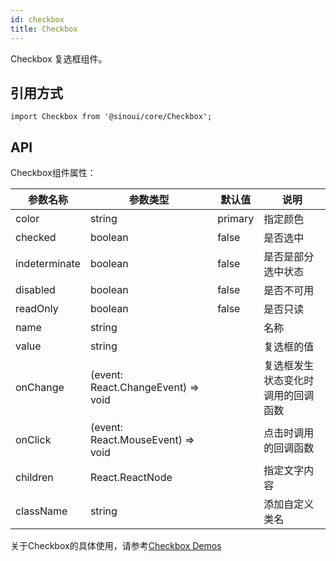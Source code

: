 ```yaml
---
id: checkbox
title: Checkbox
---
```


Checkbox 复选框组件。

## 引用方式

```tsx
import Checkbox from '@sinoui/core/Checkbox';
```

## API

Checkbox组件属性：

| 参数名称    | 参数类型   | 默认值        | 说明                                                         |
| ----------- | --------------- | ------------------------ | ----------------------------------- |
| color  | string | primary |指定颜色    |
| checked   | boolean  | false |是否选中   |
| indeterminate   | boolean  | false |是否是部分选中状态   |
|  disabled  | boolean  | false |是否不可用   |
|  readOnly  | boolean  | false |是否只读   |
|  name  | string  |  |名称   |
|  value  | string  |  |复选框的值   |
|  onChange  | (event: React.ChangeEvent) => void  |  |复选框发生状态变化时调用的回调函数   |
|  onClick  | (event: React.MouseEvent) => void  |  |点击时调用的回调函数   |
| children    | React.ReactNode | |指定文字内容    |
| className   | string      |    | 添加自定义类名    |   

关于Checkbox的具体使用，请参考[Checkbox Demos](/docs/components/checkbox)
